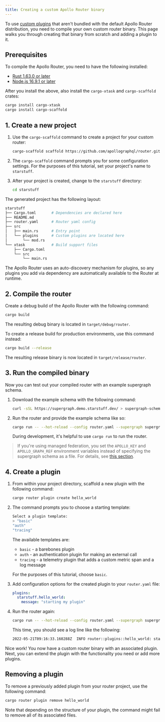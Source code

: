 ```yaml
---
title: Creating a custom Apollo Router binary
---
```



To use [custom plugins](./native/) that aren't bundled with the default Apollo Router distribution, you need to compile your own custom router binary. This page walks you through creating that binary from scratch and adding a plugin to it.

<ElasticNotice />

## Prerequisites

To compile the Apollo Router, you need to have the following installed:

<!-- renovate-automation: rustc version -->
* [Rust 1.63.0 or later](https://www.rust-lang.org/tools/install)
* [Node.js 16.9.1 or later](https://nodejs.org/en/download/)

After you install the above, also install the `cargo-xtask` and `cargo-scaffold` crates:

```sh
cargo install cargo-xtask
cargo install cargo-scaffold
```

## 1. Create a new project

1. Use the `cargo-scaffold` command to create a project for your custom router:

   ```bash
   cargo-scaffold scaffold https://github.com/apollographql/router.git -r apollo-router-scaffold/templates/base
   ```

2. The `cargo-scaffold` command prompts you for some configuration settings. For the purposes of this tutorial, set your project's name to `starstuff`.

3. After your project is created, change to the `starstuff` directory:

   ```bash
   cd starstuff
   ```

The generated project has the following layout:

```bash
starstuff
├── Cargo.toml       # Dependencies are declared here
├── README.md
├── router.yaml      # Router yaml config
├── src
│   ├── main.rs      # Entry point
│   └── plugins      # Custom plugins are located here
│       └── mod.rs
└── xtask            # Build support files
    ├── Cargo.toml
    └── src
        └── main.rs
```

The Apollo Router uses an auto-discovery mechanism for plugins, so any plugins you add via dependency are automatically available to the Router at runtime.

## 2. Compile the router

Create a debug build of the Apollo Router with the following command:

```bash
cargo build
```

The resulting debug binary is located in `target/debug/router`.

To create a release build for production environments, use this command instead:

```bash
cargo build --release
```

The resulting release binary is now located in `target/release/router`.

## 3. Run the compiled binary

Now you can test out your compiled router with an example supergraph schema.

1. Download the example schema with the following command:

   ```bash
   curl -sSL https://supergraph.demo.starstuff.dev/ > supergraph-schema.graphql
   ```

2. Run the router and provide the example schema like so:

   ```bash
   cargo run -- --hot-reload --config router.yaml --supergraph supergraph-schema.graphql
   ```

   During development, it's helpful to use `cargo run` to run the router.

> If you're using managed federation, you set the `APOLLO_KEY` and `APOLLO_GRAPH_REF` environment variables instead of specifying the supergraph schema as a file. For details, see [this section](../managed-federation/setup#4-connect-the-router-to-studio).

## 4. Create a plugin

1. From within your project directory, scaffold a new plugin with the following command:

   ```bash
   cargo router plugin create hello_world
   ```

2. The command prompts you to choose a starting template:

   ```bash {2}
   Select a plugin template:
   > "basic"
   "auth"
   "tracing"
   ```

   The available templates are:

   * `basic` - a barebones plugin
   * `auth` - an authentication plugin for making an external call
   * `tracing` - a telemetry plugin that adds a custom metric span and a log message

   For the purposes of this tutorial, choose `basic`.

4. Add configuration options for the created plugin to your `router.yaml` file:

   ```yaml  title="router.yaml"
   plugins:
     starstuff.hello_world:
       message: "starting my plugin"
   ```

5. Run the router again:

    ```bash
    cargo run -- --hot-reload --config router.yaml --supergraph supergraph-schema.graphql
    ```

    This time, you should see a log line like the following:

    ```bash
    2022-05-21T09:16:33.160288Z  INFO router::plugins::hello_world: starting my plugin
    ```

Nice work! You now have a custom router binary with an associated plugin. Next, you can extend the plugin with the functionality you need or add more plugins.

## Removing a plugin

To remove a previously added plugin from your router project, use the following command:

```bash
cargo router plugin remove hello_world
```

Note that depending on the structure of your plugin, the command might fail to remove all of its associated files.
